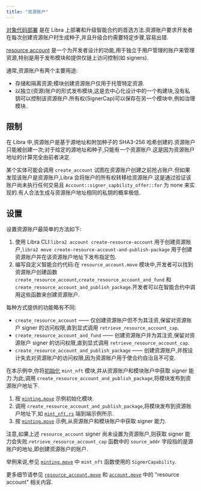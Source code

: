 ```yaml
---
title: "资源账户"
---
```


[对象代码部署](/zh/build/smart-contracts/deployment) 是在 Libra 上部署和升级智能合约的首选方法.资源账户要求开发者在每次创建资源账户时生成种子,并且升级合约需要特定步骤,容易出错.

[resource account](https://github.com/libra2org/libra2-core/blob/main/libra2-move/framework/libra2-framework/sources/resource_account.move) 是一个为开发者设计的功能,用于独立于用户管理的账户来管理资源,特别是用于发布模块和提供仅链上访问控制(如 signers).

通常,资源账户有两个主要用途:

- 存储和隔离资源;模块创建资源账户仅用于托管特定资源.
- 以独立(资源)账户的形式发布模块,这是去中心化设计中的一个构建块,没有私钥可以控制该资源账户.所有权(SignerCap)可以保存在另一个模块中,例如治理模块.

## 限制

在 Libra 中,资源账户是基于源地址和附加种子的 SHA3-256 哈希创建的.资源账户只能被创建一次;对于给定的源地址和种子,只能有一个资源账户.这是因为资源账户地址的计算完全由前者决定.

某个实体可能会调用 `create_account` 试图在资源账户创建之前抢占账户.但如果发现该账户是资源账户,Libra 会将账户的所有权转移给资源账户.这是通过验证该账户尚未执行任何交易且 `Account::signer_capbility_offer::for` 为 none 来实现的.有人合法生成与资源账户地址相同的私钥的概率极低.

## 设置

设置资源账户最简单的方法如下:

1. 使用 Libra CLI:`libra2 account create-resource-account` 用于创建资源账户,`libra2 move create-resource-account-and-publish-package` 用于创建资源账户并在该资源账户地址下发布指定包.
2. 编写自定义智能合约代码:在 `resource_account.move` 模块中,开发者可以找到资源账户创建函数 `create_resource_account`,`create_resource_account_and_fund` 和 `create_resource_account_and_publish_package`.开发者可以在智能合约中调用这些函数来创建资源账户.

每种方式提供的功能略有不同:

- `create_resource_account` —— 仅创建资源账户但不为其注资,保留对资源账户 signer 的访问权限,直到显式调用 `retrieve_resource_account_cap`.
- `create_resource_account_and_fund` —— 创建资源账户并为其注资,保留对资源账户 signer 的访问权限,直到显式调用 `retrieve_resource_account_cap`.
- `create_resource_account_and_publish_package` —— 创建资源账户,并按设计失去对资源账户的访问权限,因为资源账户用于使合约自治且不可变.

在本示例中,你将[初始化](https://github.com/libra2org/libra2-core/blob/2e9d8ee759fcd3f6e831034f05c1656b1c48efc4/libra2-move/move-examples/mint_nft/sources/minting.move#L73) `mint_nft` 模块,并从资源账户和模块账户中获取 signer 能力.为此,调用 `create_resource_account_and_publish_package`,将模块发布到资源账户地址下.

1. 按 [`minting.move`](https://github.com/libra2org/libra2-core/blob/2e9d8ee759fcd3f6e831034f05c1656b1c48efc4/libra2-move/move-examples/mint_nft/sources/minting.move#L73) 示例初始化模块.
2. 调用 `create_resource_account_and_publish_package`,将模块发布到资源账户地址下,如 [`mint_nft.rs`](https://github.com/libra2org/libra2-core/blob/main/libra2-move/e2e-move-tests/src/tests/mint_nft.rs#L62) 端到端示例所示.
3. 按 [`minting.move`](https://github.com/libra2org/libra2-core/blob/2e9d8ee759fcd3f6e831034f05c1656b1c48efc4/libra2-move/move-examples/mint_nft/sources/minting.move#L83) 示例,从资源账户和模块账户中获取 signer 能力.

注意,如果上述 `resource_account` signer 尚未设置为资源账户,则获取 signer 能力会失败.`retrieve_resource_account_cap` 函数中的 `source_addr` 字段指的是源账户的地址,即创建资源账户的账户.

举例来说,参见 [`minting.move`](https://github.com/libra2org/libra2-core/blob/2e9d8ee759fcd3f6e831034f05c1656b1c48efc4/libra2-move/move-examples/mint_nft/sources/minting.move#L143-L181) 中 `mint_nft` 函数使用的 `SignerCapability`.

更多细节请参见 [`resource_account.move`](https://github.com/libra2org/libra2-core/blob/main/libra2-move/framework/libra2-framework/sources/resource_account.move) 和 [`account.move`](https://github.com/libra2org/libra2-core/blob/main/libra2-move/framework/libra2-framework/sources/account/account.move) 中的 "resource account" 相关内容.
